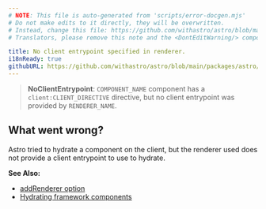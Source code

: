 ```yaml
---
# NOTE: This file is auto-generated from 'scripts/error-docgen.mjs'
# Do not make edits to it directly, they will be overwritten.
# Instead, change this file: https://github.com/withastro/astro/blob/main/packages/astro/src/core/errors/errors-data.ts
# Translators, please remove this note and the <DontEditWarning/> component.

title: No client entrypoint specified in renderer.
i18nReady: true
githubURL: https://github.com/withastro/astro/blob/main/packages/astro/src/core/errors/errors-data.ts
---
```


<DontEditWarning />


> **NoClientEntrypoint**: `COMPONENT_NAME` component has a `client:CLIENT_DIRECTIVE` directive, but no client entrypoint was provided by `RENDERER_NAME`.

## What went wrong?
Astro tried to hydrate a component on the client, but the renderer used does not provide a client entrypoint to use to hydrate.

**See Also:**
-  [addRenderer option](/en/reference/integrations-reference/#addrenderer-option)
-  [Hydrating framework components](/en/core-concepts/framework-components/#hydrating-interactive-components)


